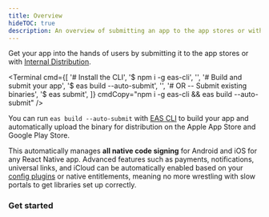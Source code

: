 ```yaml
---
title: Overview
hideTOC: true
description: An overview of submitting an app to the app stores or with the internal distribution.
---
```



Get your app into the hands of users by submitting it to the app stores or with [Internal Distribution](/build/internal-distribution).

<Terminal
  cmd={[
    '# Install the CLI',
    '$ npm i -g eas-cli',
    '',
    '# Build and submit your app',
    '$ eas build --auto-submit',
    '',
    '# OR -- Submit existing binaries',
    '$ eas submit',
  ]}
  cmdCopy="npm i -g eas-cli && eas build --auto-submit"
/>

You can run `eas build --auto-submit` with [EAS CLI](/eas) to build your app and automatically upload the binary for distribution on the Apple App Store and Google Play Store.

This automatically manages **all native code signing** for Android and iOS for any React Native app. Advanced features such as payments, notifications, universal links, and iCloud can be automatically enabled based on your [config plugins](/guides/config-plugins) or native entitlements, meaning no more wrestling with slow portals to get libraries set up correctly.

### Get started

<BoxLink
  title="Submitting to the Google Play Store"
  description="Learn how to submit an Android app to the Google Play Store."
  href="/submit/android"
  Icon={AndroidIcon}
/>

<BoxLink
  title="Submitting to the Apple App Store"
  description="Learn how to submit an iOS/iPadOS app to the Apple App Store from any operating system."
  href="/submit/ios"
  Icon={AppleIcon}
/>

<BoxLink
  title="Internal Distribution"
  description="Share your mobile app internally with testers using AdHoc builds."
  href="/build/internal-distribution"
/>

<BoxLink
  title="Publishing websites"
  description="Export your website and upload to any web host."
  href="/distribution/publishing-websites"
  Icon={Earth02Icon}
/>

<BoxLink
  title="OTA updates"
  description="Send over-the-air updates to your users instantly."
  href="/eas-update/introduction"
  Icon={LayersTwo02Icon}
/>
